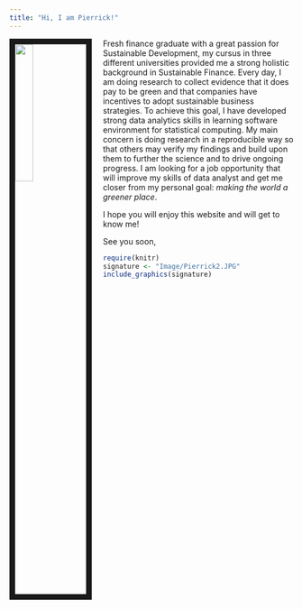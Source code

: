 ```yaml
---
title: "Hi, I am Pierrick!"
---
```

\vspace{2cm}
<img src="Image/MySelf.JPEG" style="width:25%; border:10px solid; margin-right: 20px" align="left">



Fresh finance graduate with a great passion for Sustainable Development, my cursus in three different universities provided me a strong holistic background in Sustainable Finance. Every day, I am doing research to collect evidence that it does pay to be green and that companies have incentives to adopt sustainable business strategies. To achieve this goal, I have developed strong data analytics skills in learning software environment for statistical computing. My main concern is doing research in a reproducible way so that others may verify my findings and build upon them to further the science and to drive ongoing progress. I am looking for a job opportunity that will improve my skills of data analyst and get me closer from my personal goal: *making the world a greener place*. 

I hope you will enjoy this website and will get to know me!

See you soon,


```r
require(knitr)
signature <- "Image/Pierrick2.JPG"
include_graphics(signature) 
```


